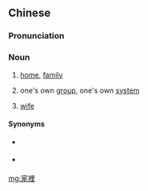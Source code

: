 {{also|家里}}
==Chinese==
{{zh-forms|s=家里|t2=家裏}}

===Pronunciation===
{{zh-pron
|m=jiālǐ
|c=gaa1 leoi5
|cat=n
}}

===Noun===
{{zh-noun}}

# [[home]], [[family]]
#: {{zh-x|他 '''家裡''' 有錢。|His '''family''' is very rich.}}
#: {{zh-x|'''家裡''' 不止 一 個 人。|There is more than one person (living) '''in the household'''.}}
# {{lb|zh|figurative}} one's own [[group]], one's own [[system]]
#: {{zh-x|“^有 一 種 問題 是 我們 自己 '''家裡''' 出 的。比如，現在 有些 幹部 爭名奪利，唯利是圖。|ref=Mao Zedong 《在省市自治區黨委書記會議上的講話》|One type of problem originated from within our '''system'''. For example, some cadre members strive for fame and wealth, seek nothing but profit.}}
# {{lb|zh|dated|or|regional}} [[wife]] {{qualifier|humble, about own wife}}
#: {{zh-x|此 冤讎 實 與 我 無干，如何 纏擾 著[着]{zhe} 我 '''家裡'''。|ref=the Ming Dynasty-era short story collection ''Slap the Table in Amazement'' (初刻拍案驚奇, Chu Ke Pai An Jing Qi) by Ling Mengchu, vol. 14.|I am essentially unrelated to this enmity (associated with being wronged), why is my '''wife''' embroiled?}}

====Synonyms====
* {{sense|home}} {{zh-l|家}}
* {{sense|wife}} {{zh-l|家裡的}}

[[mg:家裡]]